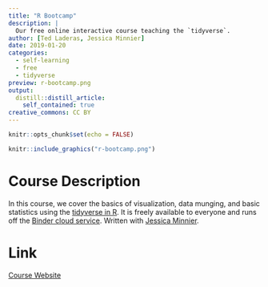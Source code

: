 ```yaml
---
title: "R Bootcamp"
description: |
  Our free online interactive course teaching the `tidyverse`.
author: [Ted Laderas, Jessica Minnier]
date: 2019-01-20
categories:
  - self-learning
  - free
  - tidyverse
preview: r-bootcamp.png
output:
  distill::distill_article:
    self_contained: true
creative_commons: CC BY
---
```



```r
knitr::opts_chunk$set(echo = FALSE)
```

```r
knitr::include_graphics("r-bootcamp.png")
```

# Course Description

In this course, we cover the basics of visualization, data munging, and basic statistics using the [tidyverse in R](http://tidyverse.org). It is freely available to everyone and runs off the [Binder cloud service](http://mybinder.org). Written with [Jessica Minnier](http://jessicaminnier.com/).

# Link

[Course Website](https://r-bootcamp.netlify.app){.btn .btn--info}
